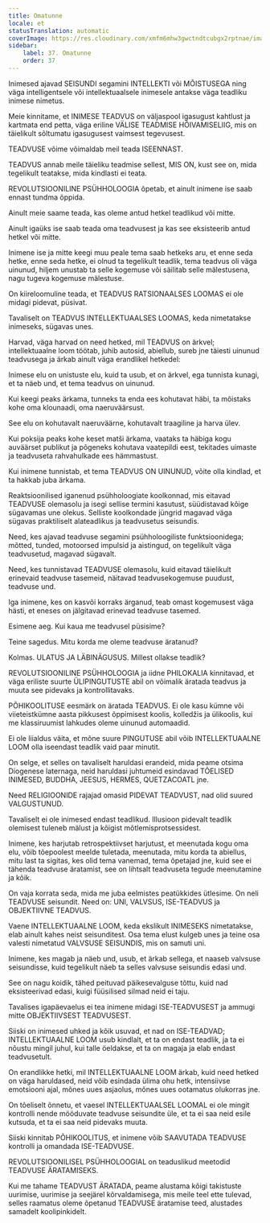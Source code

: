 ```yaml
---
title: Omatunne
locale: et
statusTranslation: automatic
coverImage: https://res.cloudinary.com/xmfm6mhw3gwctndtcubgx2rptnae/image/upload/v1740337243/small_cover_educacion_fundamental_a051170f1c.webp
sidebar:
    label: 37. Omatunne
    order: 37
---
```

Inimesed ajavad SEISUNDI segamini INTELLEKTI või MÕISTUSEGA ning väga intelligentsele või intellektuaalsele inimesele antakse väga teadliku inimese nimetus.

Meie kinnitame, et INIMESE TEADVUS on väljaspool igasugust kahtlust ja kartmata end petta, väga eriline VÄLISE TEADMISE HÕIVAMISELIIG, mis on täielikult sõltumatu igasugusest vaimsest tegevusest.

TEADVUSE võime võimaldab meil teada ISEENNAST.

TEADVUS annab meile täieliku teadmise sellest, MIS ON, kust see on, mida tegelikult teatakse, mida kindlasti ei teata.

REVOLUTSIOONILINE PSÜHHOLOOGIA õpetab, et ainult inimene ise saab ennast tundma õppida.

Ainult meie saame teada, kas oleme antud hetkel teadlikud või mitte.

Ainult igaüks ise saab teada oma teadvusest ja kas see eksisteerib antud hetkel või mitte.

Inimene ise ja mitte keegi muu peale tema saab hetkeks aru, et enne seda hetke, enne seda hetke, ei olnud ta tegelikult teadlik, tema teadvus oli väga uinunud, hiljem unustab ta selle kogemuse või säilitab selle mälestusena, nagu tugeva kogemuse mälestuse.

On kiireloomuline teada, et TEADVUS RATSIONAALSES LOOMAS ei ole midagi pidevat, püsivat.

Tavaliselt on TEADVUS INTELLEKTUAALSES LOOMAS, keda nimetatakse inimeseks, sügavas unes.

Harvad, väga harvad on need hetked, mil TEADVUS on ärkvel; intellektuaalne loom töötab, juhib autosid, abiellub, sureb jne täiesti uinunud teadvusega ja ärkab ainult väga erandlikel hetkedel:

Inimese elu on unistuste elu, kuid ta usub, et on ärkvel, ega tunnista kunagi, et ta näeb und, et tema teadvus on uinunud.

Kui keegi peaks ärkama, tunneks ta enda ees kohutavat häbi, ta mõistaks kohe oma klounaadi, oma naeruväärsust.

See elu on kohutavalt naeruväärne, kohutavalt traagiline ja harva ülev.

Kui poksija peaks kohe keset matši ärkama, vaataks ta häbiga kogu auväärset publikut ja põgeneks kohutava vaatepildi eest, tekitades uimaste ja teadvuseta rahvahulkade ees hämmastust.

Kui inimene tunnistab, et tema TEADVUS ON UINUNUD, võite olla kindlad, et ta hakkab juba ärkama.

Reaktsioonilised iganenud psühholoogiate koolkonnad, mis eitavad TEADVUSE olemasolu ja isegi sellise termini kasutust, süüdistavad kõige sügavamas une olekus. Selliste koolkondade jüngrid magavad väga sügavas praktiliselt alateadlikus ja teadvusetus seisundis.

Need, kes ajavad teadvuse segamini psühholoogiliste funktsioonidega; mõtted, tunded, motoorsed impulsid ja aistingud, on tegelikult väga teadvusetud, magavad sügavalt.

Need, kes tunnistavad TEADVUSE olemasolu, kuid eitavad täielikult erinevaid teadvuse tasemeid, näitavad teadvusekogemuse puudust, teadvuse und.

Iga inimene, kes on kasvõi korraks ärganud, teab omast kogemusest väga hästi, et eneses on jälgitavad erinevad teadvuse tasemed.

Esimene aeg. Kui kaua me teadvusel püsisime?

Teine sagedus. Mitu korda me oleme teadvuse äratanud?

Kolmas. ULATUS JA LÄBINÄGUSUS. Millest ollakse teadlik?

REVOLUTSIOONILINE PSÜHHOLOOGIA ja iidne PHILOKALIA kinnitavad, et väga eriliste suurte ÜLIPINGUTUSTE abil on võimalik äratada teadvus ja muuta see pidevaks ja kontrollitavaks.

PÕHIKOOLITUSE eesmärk on äratada TEADVUS. Ei ole kasu kümne või viieteistkümne aasta pikkusest õppimisest koolis, kolledžis ja ülikoolis, kui me klassiruumist lahkudes oleme uinunud automaadid.

Ei ole liialdus väita, et mõne suure PINGUTUSE abil võib INTELLEKTUAALNE LOOM olla iseendast teadlik vaid paar minutit.

On selge, et selles on tavaliselt haruldasi erandeid, mida peame otsima Diogenese laternaga, neid haruldasi juhtumeid esindavad TÕELISED INIMESED, BUDDHA, JEESUS, HERMES, QUETZACOATL jne.

Need RELIGIOONIDE rajajad omasid PIDEVAT TEADVUST, nad olid suured VALGUSTUNUD.

Tavaliselt ei ole inimesed endast teadlikud. Illusioon pidevalt teadlik olemisest tuleneb mälust ja kõigist mõtlemisprotsessidest.

Inimene, kes harjutab retrospektiivset harjutust, et meenutada kogu oma elu, võib tõepoolest meelde tuletada, meenutada, mitu korda ta abiellus, mitu last ta sigitas, kes olid tema vanemad, tema õpetajad jne, kuid see ei tähenda teadvuse äratamist, see on lihtsalt teadvuseta tegude meenutamine ja kõik.

On vaja korrata seda, mida me juba eelmistes peatükkides ütlesime. On neli TEADVUSE seisundit. Need on: UNI, VALVSUS, ISE-TEADVUS ja OBJEKTIIVNE TEADVUS.

Vaene INTELLEKTUAALNE LOOM, keda ekslikult INIMESEKS nimetatakse, elab ainult kahes neist seisunditest. Osa tema elust kulgeb unes ja teine osa valesti nimetatud VALVSUSE SEISUNDIS, mis on samuti uni.

Inimene, kes magab ja näeb und, usub, et ärkab sellega, et naaseb valvsuse seisundisse, kuid tegelikult näeb ta selles valvsuse seisundis edasi und.

See on nagu koidik, tähed peituvad päikesevalguse tõttu, kuid nad eksisteerivad edasi, kuigi füüsilised silmad neid ei taju.

Tavalises igapäevaelus ei tea inimene midagi ISE-TEADVUSEST ja ammugi mitte OBJEKTIIVSEST TEADVUSEST.

Siiski on inimesed uhked ja kõik usuvad, et nad on ISE-TEADVAD; INTELLEKTUAALNE LOOM usub kindlalt, et ta on endast teadlik, ja ta ei nõustu mingil juhul, kui talle öeldakse, et ta on magaja ja elab endast teadvusetult.

On erandlikke hetki, mil INTELLEKTUAALNE LOOM ärkab, kuid need hetked on väga haruldased, neid võib esindada ülima ohu hetk, intensiivse emotsiooni ajal, mõnes uues asjaolus, mõnes uues ootamatus olukorras jne.

On tõeliselt õnnetu, et vaesel INTELLEKTUAALSEL LOOMAL ei ole mingit kontrolli nende mööduvate teadvuse seisundite üle, et ta ei saa neid esile kutsuda, et ta ei saa neid pidevaks muuta.

Siiski kinnitab PÕHIKOOLITUS, et inimene võib SAAVUTADA TEADVUSE kontrolli ja omandada ISE-TEADVUSE.

REVOLUTSIOONILISEL PSÜHHOLOOGIAL on teaduslikud meetodid TEADVUSE ÄRATAMISEKS.

Kui me tahame TEADVUST ÄRATADA, peame alustama kõigi takistuste uurimise, uurimise ja seejärel kõrvaldamisega, mis meile teel ette tulevad, selles raamatus oleme õpetanud TEADVUSE äratamise teed, alustades samadelt koolipinkidelt.

